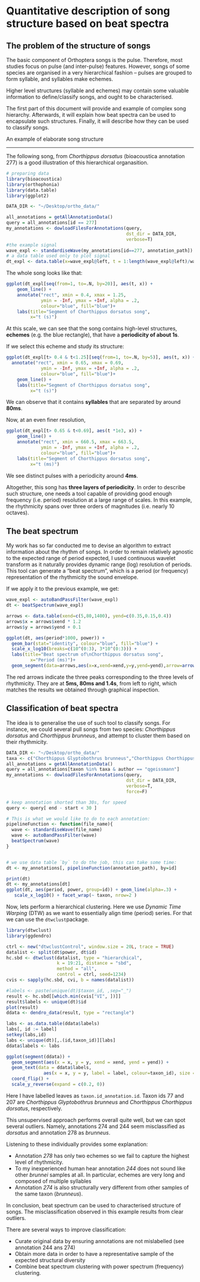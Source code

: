 Quantitative description of song structure based on beat spectra
===========================================


The problem of the structure of songs
---------------------------------------------------

The basic component of Orthoptera songs is the pulse.
Therefore, most studies focus on pulse (and inter-pulse) features.
However, songs of some species are organised in a very hierarchical fashion -- pulses are grouped to form syllable, and syllables make echemes.

Higher level structures (syllable and echemes) may contain some valuable information to define/classify songs, and ought to be characterised.

The first part of this document will provide and example of complex song hierarchy. Afterwards, it will explain how beat spectra can be used to encapsulate such structures. Finally, it will describe how they can be used to classify songs.

An example of elaborate song structure

------------------------------------------------------

The following song, from *Chorthippus dorsatus* (bioacoustica annotation 277) is a good illustration of this hierarchical organasition.

```r
# preparing data
library(bioacoustica)
library(orthophonia)
library(data.table)
library(ggplot2)

DATA_DIR <- "~/Desktop/ortho_data/"

all_annotations = getAllAnnotationData()
query = all_annotations[id == 277]
my_annotations <- dowloadFilesForAnnotations(query,
                                             dst_dir = DATA_DIR,
                                             verbose=T)
#the example signal
wave_expl <- standardiseWave(my_annotations[id==277, annotation_path])
# a data table used only to plot signal
dt_expl <- data.table(x=wave_expl@left, t = 1:length(wave_expl@left)/wave_expl@samp.rate)
```

The whole song looks like that:

```r
ggplot(dt_expl[seq(from=1, to=.N, by=20)], aes(t, x)) +
    geom_line() +
    annotate("rect", xmin = 0.4, xmax = 1.25,
             ymin = -Inf, ymax = +Inf, alpha = .2,
             colour="blue", fill="blue")+
    labs(title="Segment of Chorthippus dorsatus song",
         x="t (s)")
```

At this scale, we can see that the song contains high-level structures, **echemes** (e.g. the blue rectangle), that have a **periodicity of about 1s**.

If we select this echeme and study its structure:

```r
ggplot(dt_expl[t> 0.4 & t<1.25][seq(from=1, to=.N, by=5)], aes(t, x)) +
  annotate("rect", xmin = 0.65, xmax = 0.69,
             ymin = -Inf, ymax = +Inf, alpha = .2,
             colour="blue", fill="blue")+
    geom_line() +
    labs(title="Segment of Chorthippus dorsatus song",
         x="t (s)")
```

We can observe that it contains **syllables** that are separated by around **80ms**.

Now, at an even finer resolution,

```r
ggplot(dt_expl[t> 0.65 & t<0.69], aes(t *1e3, x)) +
    geom_line() +
    annotate("rect", xmin = 660.5, xmax = 663.5,
             ymin = -Inf, ymax = +Inf, alpha = .2,
             colour="blue", fill="blue")+
    labs(title="Segment of Chorthippus dorsatus song",
         x="t (ms)")
```

We see distinct pulses with a periodicity around **4ms**.


Altogether, this song has **three layers of periodicity**.
In order to describe such structure, one needs a tool capable of providing good enough frequency (i.e. period) resolution at a large range of scales. In this example, the rhythmicity spans over three orders of magnitudes (i.e. nearly 10 octaves).

The beat spectrum
--------------------------------

My work has so far conducted me to devise an algorithm to extract information about the rhythm of songs.
In order to remain relatively agnostic to the expected range of period expected, I used continuous wavelet transform as it naturally provides dynamic range (log) resolution of periods.
This tool can generate a "beat spectrum", which is a period (or frequency) representation of the rhythmicity the sound envelope.

If we apply it to the previous example, we get:

```r
wave_expl <- autoBandPassFilter(wave_expl)
dt <- beatSpectrum(wave_expl)

arrows <- data.table(xend=c(5,80,1400), yend=c(0.35,0.15,0.4))
arrows$x = arrows$xend * 1.2
arrows$y = arrows$yend + 0.1

ggplot(dt, aes(period*1000, power)) +
  geom_bar(stat="identity", colour="blue", fill="blue") +
  scale_x_log10(breaks=c(10^(0:3), 3*10^(0:3))) +
  labs(title="Beat spectrum of\nChorthippus dorsatus song",
         x="Period (ms)")+
  geom_segment(data=arrows,aes(x=x,xend=xend,y=y,yend=yend),arrow=arrow(length=unit(0.2,"cm")), colour="red")
```

The red arrows indicate the three peaks corresponding to the three levels of rhythmicity. They are at **5ms, 80ms and 1.4s**, from left to right, which matches the results we obtained through graphical inspection.

Classification of beat spectra
----------------------------------

The idea is to generalise the use of such tool to classify songs.
For instance, we could several pull songs from two species: *Chorthippus dorsatus* and *Chorthippus brunneus*, and attempt to cluster them based on their rhythmicity.

```r
DATA_DIR <- "~/Desktop/ortho_data/"
taxa <- c("Chorthippus Glyptobothrus brunneus","Chorthippus Chorthippus dorsatus")
all_annotations = getAllAnnotationData()
query = all_annotations[taxon %in% taxa & author == "qgeissmann"]
my_annotations <- dowloadFilesForAnnotations(query,
                                             dst_dir = DATA_DIR,
                                             verbose=T,
                                             force=F)

# keep annotation shorted than 30s, for speed
query <- query[ end - start < 30 ]

# This is what we would like to do to each annotation:
pipelineFunction <- function(file_name){
  wave <- standardiseWave(file_name)
  wave <- autoBandPassFilter(wave)
  beatSpectrum(wave)
}


# we use data table `by` to do the job, this can take some time:
dt <- my_annotations[, pipelineFunction(annotation_path), by=id]

print(dt)
dt <- my_annotations[dt]
ggplot(dt, aes(period, power, group=id)) + geom_line(alpha=.3) +
   scale_x_log10() + facet_wrap(~ taxon, nrow=2 )  
```

Now, lets perform a hierarchical clustering.
Here we use *Dynamic Time Warping* (DTW) as we want to essentially align time (period) series. For that we can use the `dtwclust`package.

```r
library(dtwclust)
library(ggdendro)
```
```r
ctrl <- new("dtwclustControl", window.size = 20L, trace = TRUE)
datalist <- split(dt$power, dt$id)
hc.sbd <- dtwclust(datalist, type = "hierarchical",
                   k = 19:21, distance = "sbd",
                   method = "all",
                   control = ctrl, seed=1234)
cvis <- sapply(hc.sbd, cvi, b = names(datalist))

#labels <- paste(unique(dt)$taxon_id, ,sep="_")
result <- hc.sbd[[which.min(cvis["VI", ])]]
result$labels <- unique(dt)$id
plot(result)
ddata <- dendro_data(result, type = "rectangle")

labs <- as.data.table(ddata$labels)
labs[, id := label]
setkey(labs,id)
labs <- unique(dt)[,.(id,taxon_id)][labs]
ddata$labels <- labs

ggplot(segment(ddata)) + 
  geom_segment(aes(x = x, y = y, xend = xend, yend = yend)) + 
  geom_text(data = ddata$labels, 
              aes(x = x, y = y, label = label, colour=taxon_id), size = 3, vjust = 0.5, hjust=0)+ 
  coord_flip() +
  scale_y_reverse(expand = c(0.2, 0))

```


Here I have labelled leaves as `taxon.id_annotation.id`.
Taxon ids 77 and 207 are *Chorthippus Glyptobothrus brunneus* and *Chorthippus Chorthippus dorsatus*, respectively.

This unsupervised approach performs overall quite well, but we can spot several outliers. Namely, annotations 274 and 244 seem misclassified as *dorsatus* and annotation 278 as  *brunneus*.

Listening to these individually provides some explanation:

* Annotation *278* has only two echemes so we fail to capture the highest level of rhythmicity.
* To my inexperienced human hear annotation *244* does not sound like other *brunnei* samples at all. In particular, echemes are very long and composed of multiple syllables
* Annotation *274* is also structurally very different from other samples of the same taxon (*brunneus*).

In conclusion, beat spectrum can be used to characterised structure of songs. The misclassification observed in this example results from clear outliers.

There are several ways to improve classification:

* Curate original data by ensuring annotations are not mislabelled (see annotation 244 ans 274)
* Obtain more data in order to have a representative sample of the expected structural diversity
* Combine beat spectrum clustering with power spectrum (frequency) clustering.

